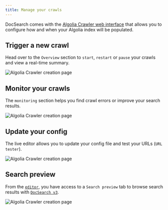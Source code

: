 ```yaml
---
title: Manage your crawls
---
```



DocSearch comes with the [Algolia Crawler web interface](https://crawler.algolia.com/) that allows you to configure how and when your Algolia index will be populated.

## Trigger a new crawl

Head over to the `Overview` section to `start`, `restart` or `pause` your crawls and view a real-time summary.

<div className="uil-ta-center">
  <img
    src={useBaseUrl('img/assets/crawler-overview.png')}
    alt="Algolia Crawler creation page"
  />
</div>

## Monitor your crawls

The `monitoring` section helps you find crawl errors or improve your search results.

<div className="uil-ta-center">
  <img
    src={useBaseUrl('img/assets/crawler-monitoring.png')}
    alt="Algolia Crawler creation page"
  />
</div>

## Update your config

The live editor allows you to update your config file and test your URLs (`URL tester`).

<div className="uil-ta-center">
  <img
    src={useBaseUrl('img/assets/crawler-editor.png')}
    alt="Algolia Crawler creation page"
  />
</div>

## Search preview

From the [`editor`](#update-your-config), you have access to a `Search preview` tab to browse search results with [`DocSearch v3`](/docs/docsearch-v3).

<div className="uil-ta-center">
  <img
    src={useBaseUrl('img/assets/crawler-search-preview.png')}
    alt="Algolia Crawler creation page"
  />
</div>
